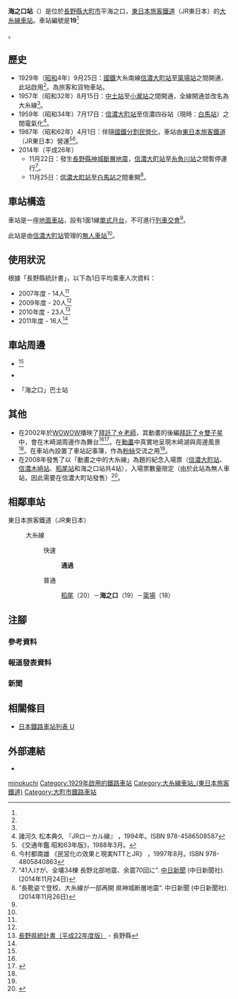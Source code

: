 {{NoteTA
|T=zh-hans:海之口站;zh-hk:海之口站;zh-tw:海之口車站;
|1=zh-hans:海之口站;zh-hk:海之口站;zh-tw:海之口車站;
}}
{{Infobox station
|公司色 = green
|站名 = 海之口
|圖片 = Uminokuchi-station.jpg
|圖片說明 = 車站大樓（2008年9月）
|日文原名 = 海ノ口
|平假名 = うみのくち
|羅馬拼音 = Uminokuchi*
|副站名 = 
|電報略號 = ウチ<ref name="nagano-zeneki">{{Cite book|author=信濃毎日新聞社出版部 |title=長野県鉄道全駅 増補改訂版 |publisher=信濃毎日新聞社 |date=2011-07-24 |isbn=9784784071647 |page=114|language=ja}}</ref>
|所在地 = {{JPN}}[[長野縣|長野縣]][[大町市|大町市]]平海之口<ref name="nagano-zeneki"/>
|座標 = {{coord|36|33|56.32|N|137|50|30.94|E|type:railwaystation_region:JP-24|display=inline,title}}
|車站構造 = [[地面車站|地面車站]]
|月台配置 = 1面1線<ref name="nagano-zeneki"/>
|啟用年月日 = 1929年（[[昭和|昭和]]4年）9月25日<ref name="omachi-city-history-modern-1985-9-1">大町市史編纂委員會 《大町市史 第四巻 近代・現代》 大町市，1985年9月1日。</ref><ref name="chikuma-matsumoto-shiojiri-history-3-2-modern-1965">《東筑摩郡松本市塩尻市誌 第三巻 現代下》 東筑摩郡、松本市、鹽尻市鄉土資料編纂會，1965年。</ref>
|廢站年月日 = 
|乘客人數 = 16<ref name=":0">長野縣統計書</ref>
|上下車人次 = 
|統計年度 = 2011
|轉車 = 
|全寬備註 = [[無人車站|無人車站]]<ref name="nagano-zeneki"/><br/>*在部分資訊上會以UMINOKUTI標記。
|adjacent = {{Adjacent stations|system=東日本旅客鐵道|line=大糸線|left=稻尾|right=簗場|note-left=20<br>1.3km|note-mid=19<ref group="報道" name="press/161207" /><br>距離[[松本站|松本]]42.9km|note-right=18<br>3.4km}}
}}
'''海之口站'''（{{jpn|j=海ノ口駅|hg=うみのくちえき|rm=Uminokuchi eki|f=y}}）是位於[[長野縣|長野縣]][[大町市|大町市]]平海之口，[[東日本旅客鐵道|東日本旅客鐵道]]（JR東日本）的[[大糸線|大糸線]][[鐵路車站|車站]]。車站編號是'''19'''<ref group="報道" name="press/161207">{{Cite press release|url=https://www.jreast.co.jp/nagano/pdf/161207.pdf|title=大糸線に「駅ナンバー」を導入します|format=PDF|publisher=東日本旅客鉄道長野支社|date=2016-12-07|accessdate=2016-12-08|archiveurl=https://web.archive.org/web/20161208081159/https://www.jreast.co.jp/nagano/pdf/161207.pdf|archivedate=2016-12-08|language=ja}}</ref>。

== 歷史 ==
* 1929年（[[昭和|昭和]]4年）9月25日：[[日本國有鐵道|國鐵]]大糸南線[[信濃大町站|信濃大町站]]至[[簗場站|簗場站]]之間開通，此站啟用<ref name="chikuma-matsumoto-shiojiri-history-3-2-modern-1965" />。為旅客和貨物車站。
* 1957年（昭和32年）8月15日：[[中土站|中土站]]至[[小瀧站|小瀧站]]之間開通，全線開通並改名為大糸線<ref name="chikuma-matsumoto-shiojiri-history-3-2-modern-1965" />。
* 1959年（昭和34年）7月17日：[[信濃大町站|信濃大町站]]至信濃四谷站（現時：[[白馬站_(日本)|白馬站]]）之間電氣化<ref name="jr-local-lines-1994">諸河久 松本典久 『JRローカル線』 {{Translink|ja|保育社}}，1994年。ISBN 978-4586508587</ref>。
* 1987年（昭和62年）4月1日：伴隨[[國鐵分割民營化|國鐵分割民營化]]，車站由[[東日本旅客鐵道|東日本旅客鐵道]]（JR東日本）營運<ref name="trafic-yearbook-1988">《交通年鑑 昭和63年版》{{Translink|ja|交通協力会|交通協力會}}，1988年3月。</ref><ref name="privatization-ntt-jr-1997-8">今村都南雄 《民営化の效果と現実NTTとJR》 {{Translink|ja|中央法規出版}}，1997年8月。ISBN 978-4805840863</ref>。
* 2014年（平成26年）
** 11月22日：發生[[長野縣神城斷層地震|長野縣神城斷層地震]]，[[信濃大町站|信濃大町站]]至[[糸魚川站|糸魚川站]]之間暫停運行<ref group="新聞" name="chunichi-np-2014-11-24">“41人けが、全壊34棟 長野北部地震、余震70回に”. [[中日新聞|中日新聞]] (中日新聞社). (2014年11月24日)</ref>。
** 11月25日：[[信濃大町站|信濃大町站]]至[[白馬站_(日本)|白馬站]]之間重開<ref group="新聞" name="chunichi-np-2014-11-26">“長靴姿で登校、大糸線が一部再開 県神城断層地震”. 中日新聞 (中日新聞社). (2014年11月26日)</ref>。

== 車站構造 ==
車站是一座[[地面車站|地面車站]]，設有1面1線[[單式月台|單式月台]]，不可進行[[列車交會|列車交會]]<ref name="nagano-zeneki"/>。

此站是由[[信濃大町站|信濃大町站]]管理的[[無人車站|無人車站]]<ref name="omachi-city-history-modern-1985-9-1" />。

== 使用狀況 ==
根據「長野縣統計書」，以下為1日平均乘車人次資料：
* 2007年度 - 14人<ref name="nagano-zeneki"/>
* 2009年度 - 20人<ref name="nagano-zeneki"/>
* 2010年度 - 23人<ref>[http://www3.pref.nagano.lg.jp/tokei/1_tokeisho/h22_naganokentokeisho.pdf 長野県統計書（平成22年度版）] {{Wayback|url=http://www3.pref.nagano.lg.jp/tokei/1_tokeisho/h22_naganokentokeisho.pdf |date=20160305000151 }}{{ja icon}} - 長野縣</ref>
* 2011年度 - 16人<ref name=":0"/>

== 車站周邊 ==
* {{Translink|ja|木崎湖}}<ref name="nagano-zeneki"/>
* {{Translink|ja|国道148号|國道148號}}
* {{Translink|ja|大町市民バス|大町市民巴士}}「海之口」巴士站

== 其他 ==
* 在2002年於[[WOWOW|WOWOW]]播映了[[拜託了☆老師|拜託了☆老師]]，其動畫的後編[[拜託了☆雙子星|拜託了☆雙子星]]中，會在木崎湖周邊作為舞台<ref name="nagano-zeneki"/><ref name="zeneki36">{{Cite book|title =週刊 JR全駅・全車両基地 |publisher = [[朝日新聞出版|朝日新聞出版]] |series=週刊朝日百科 |volume  =36号 松本駅・穂高駅・姨捨駅ほか70駅 |date =2013-04-21|page =25 |language=ja}}</ref>。在[[動畫|動畫]]中真實地呈現木崎湖與周邊風景<ref name="nagano-zeneki"/>。在車站內設置了車站記事簿，作為[[粉絲|粉絲]]交流之用<ref name="nagano-zeneki"/>。
* 在2008年發售了以「動畫之中的大糸線」為題的紀念入場票（[[信濃大町站|信濃大町站]]、[[信濃木崎站|信濃木崎站]]、[[稻尾站|稻尾站]]和海之口站共4站），入場票數量限定（由於此站為無人車站，因此需要在信濃大町站發售）<ref group="新聞">{{Cite web |url=http://www.asahi.com/showbiz/manga/TKY200808300032.html |title=アニメの舞台をファン向け駅入場券に 長野のJR大糸線 |author= |date=2008年8月31日 |work= |publisher=朝日新聞 |accessdate=2013-03-02 |language=ja |archive-date=2018-07-17 |archive-url=https://web.archive.org/web/20180717043328/http://www.asahi.com/showbiz/manga/TKY200808300032.html |dead-url=no }}</ref>。

== 相鄰車站 ==
; 東日本旅客鐵道（JR東日本）
: {{Color|#9370db|■}}大糸線
:: 快速
::: '''通過'''
:: 普通
::: [[稻尾站|稻尾]]（20）－'''海之口'''（19）－[[簗場站|簗場]]（18）

== 注腳 ==
=== 參考資料 ===
{{Reflist}}
=== 報道發表資料 ===
{{Reflist|group="報道"}}
=== 新聞 ===
{{Reflist|group="新聞"}}
== 相關條目 ==
{{commonscat|Uminokuchi Station}}
* [[日本鐵路車站列表_U|日本鐵路車站列表 U]]
== 外部連結 ==
*{{外部連結/JR東日本車站|255|海之口}}{{ja icon}}
{{大糸線 (JR東日本)}}
{{DEFAULTSORT:Uminokuchi}}
[[Category:日本鐵路車站_U|minokuchi]]
[[Category:1929年啟用的鐵路車站|Category:1929年啟用的鐵路車站]]
[[Category:大糸線車站_(東日本旅客鐵道)|Category:大糸線車站_(東日本旅客鐵道)]]
[[Category:大町市鐵路車站|Category:大町市鐵路車站]]